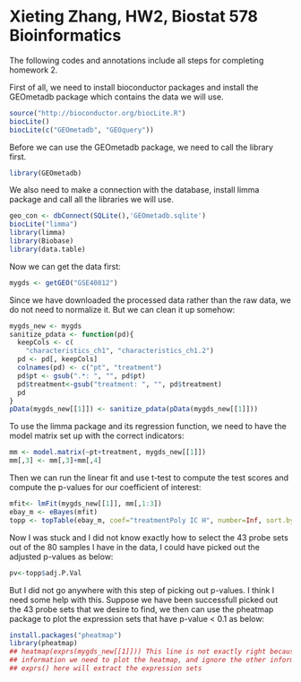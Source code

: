 

Xieting Zhang, HW2, Biostat 578 Bioinformatics
========================================================

The following codes and annotations include all steps for completing homework 2.

First of all, we need to install bioconductor packages and install the GEOmetadb package which contains the data
we will use. 
```r
source("http://bioconductor.org/biocLite.R")
biocLite()
biocLite(c("GEOmetadb", "GEOquery"))
```

Before we can use the GEOmetadb package, we need to call the library
first. 
```r
library(GEOmetadb)
```

We also need to make a connection with the database, install limma package and call all the 
libraries we will use. 

```r
geo_con <- dbConnect(SQLite(),'GEOmetadb.sqlite')
biocLite("limma")
library(limma)
library(Biobase)
library(data.table)
```


Now we can get the data first:

```r
mygds <- getGEO("GSE40812")
```

Since we have downloaded the processed data rather than the raw data, we do not need to normalize it. But we can
clean it up somehow:

```r
mygds_new <- mygds
sanitize_pdata <- function(pd){
  keepCols <- c(
    "characteristics_ch1", "characteristics_ch1.2")
  pd <- pd[, keepCols]
  colnames(pd) <- c("pt", "treatment")
  pd$pt <- gsub(".*: ", "", pd$pt)
  pd$treatment<-gsub("treatment: ", "", pd$treatment)
  pd
}
pData(mygds_new[[1]]) <- sanitize_pdata(pData(mygds_new[[1]]))
```

To use the limma package and its regression function, we need to have the model matrix set up with the correct indicators:

```r
mm <- model.matrix(~pt+treatment, mygds_new[[1]])
mm[,3] <- mm[,3]+mm[,4]
```

Then we can run the linear fit and use t-test to compute the test scores and compute the p-values for our
coefficient of interest:

```r
mfit<- lmFit(mygds_new[[1]], mm[,1:3])
ebay_m <- eBayes(mfit)
topp <- topTable(ebay_m, coef="treatmentPoly IC H", number=Inf, sort.by="none")
```

Now I was stuck and I did not know exactly how to select the 43 probe sets out of the 80 samples I have in 
the data, I could have picked out the adjusted p-values as below:

```r
pv<-topp$adj.P.Val
```

But I did not go anywhere with this step of picking out p-values. I think I need some help with this.
Suppose we have been successfull picked out the 43 probe sets that we desire to find, we then can use the 
pheatmap package to plot the expression sets that have p-value < 0.1 as below:

```r
install.packages("pheatmap")
library(pheatmap)
## heatmap(exprs(mygds_new[[1]])) This line is not exactly right because we need to pick out the 
## information we need to plot the heatmap, and ignore the other information we do not need.
## exprs() here will extract the expression sets
```